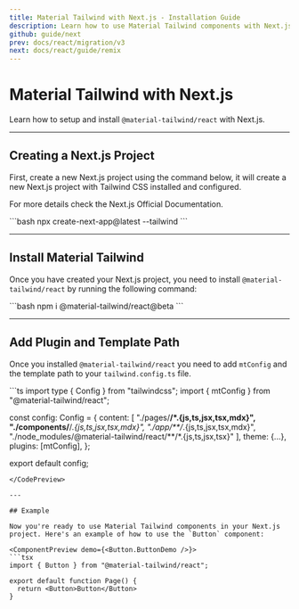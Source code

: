 ```yaml
---
title: Material Tailwind with Next.js - Installation Guide
description: Learn how to use Material Tailwind components with Next.js and Tailwind CSS to easily create elegant and flexible pages.
github: guide/next
prev: docs/react/migration/v3
next: docs/react/guide/remix
---
```


# Material Tailwind with Next.js

Learn how to setup and install `@material-tailwind/react` with Next.js.

---

## Creating a Next.js Project

First, create a new Next.js project using the command below, it will create a new Next.js project with Tailwind CSS installed and configured.

For more details check the <Link href="https://nextjs.org/docs/getting-started/installation?ref=material-tailwind" target="_blank">Next.js Official Documentation</Link>.

<CodePreview>
```bash
npx create-next-app@latest --tailwind
```
</CodePreview>

---

## Install Material Tailwind

Once you have created your Next.js project, you need to install `@material-tailwind/react` by running the following command:

<CodePreview>
```bash
npm i @material-tailwind/react@beta
```
</CodePreview>

---

## Add Plugin and Template Path

Once you installed `@material-tailwind/react` you need to add `mtConfig` and the template path to your `tailwind.config.ts` file.

<CodePreview>
```ts
import type { Config } from "tailwindcss";
import { mtConfig } from "@material-tailwind/react";

const config: Config = {
  content: [
    "./pages/**/*.{js,ts,jsx,tsx,mdx}",
    "./components/**/*.{js,ts,jsx,tsx,mdx}",
    "./app/**/*.{js,ts,jsx,tsx,mdx}",
    "./node_modules/@material-tailwind/react/**/*.{js,ts,jsx,tsx}"
  ],
  theme: {...},
  plugins: [mtConfig],
};

export default config;
```
</CodePreview>

---

## Example

Now you're ready to use Material Tailwind components in your Next.js project. Here's an example of how to use the `Button` component:

<ComponentPreview demo={<Button.ButtonDemo />}>
```tsx
import { Button } from "@material-tailwind/react";

export default function Page() {
  return <Button>Button</Button>
}
```
</ComponentPreview>